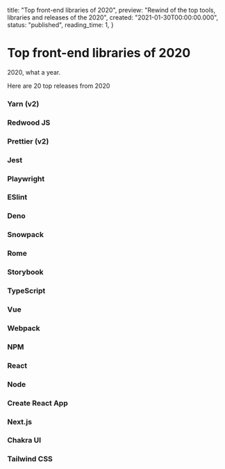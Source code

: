   title: "Top front-end libraries of 2020",
  preview: "Rewind of the top tools, libraries and releases of the 2020",
  created: "2021-01-30T00:00:00.000",
  status: "published",
  reading_time: 1,
}

# Top front-end libraries of 2020

2020, what a year.

Here are 20 top releases from 2020

### Yarn (v2)

### Redwood JS

### Prettier (v2)

### Jest

### Playwright

### ESlint

### Deno

### Snowpack

### Rome

### Storybook

### TypeScript

### Vue

### Webpack

### NPM

### React

### Node

### Create React App

### Next.js

### Chakra UI

### Tailwind CSS
